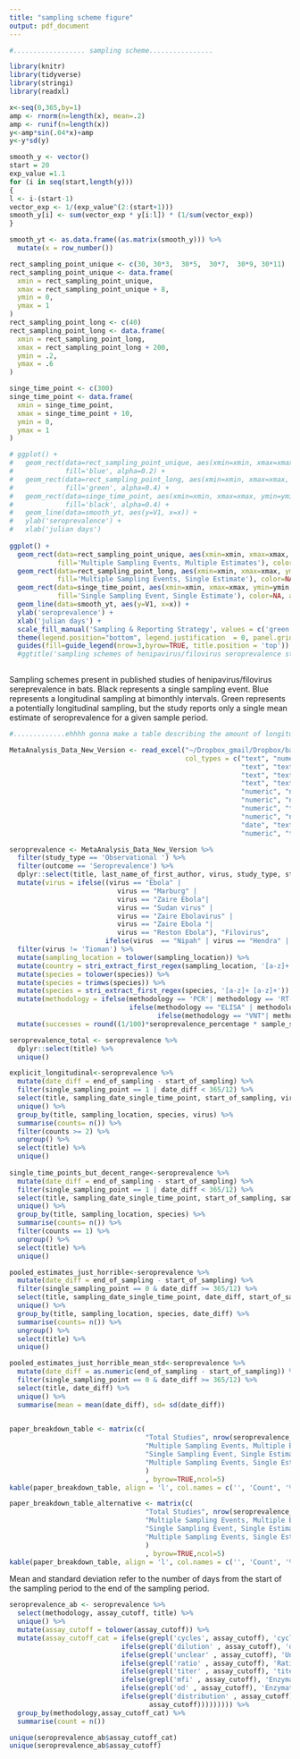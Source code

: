 ```yaml
---
title: "sampling scheme figure"
output: pdf_document
---
```


```r
#.................. sampling scheme................

library(knitr)
library(tidyverse)
library(stringi)
library(readxl)

```


```r

x<-seq(0,365,by=1)
amp <- rnorm(n=length(x), mean=.2)
amp <- runif(n=length(x))
y<-amp*sin(.04*x)+amp
y<-y*sd(y)

smooth_y <- vector()
start = 20
exp_value =1.1
for (i in seq(start,length(y)))
{
l <- i-(start-1)
vector_exp <- 1/(exp_value^(2:(start+1)))
smooth_y[i] <- sum(vector_exp * y[i:l]) * (1/sum(vector_exp))
}

smooth_yt <- as.data.frame((as.matrix(smooth_y))) %>%
  mutate(x = row_number())

rect_sampling_point_unique <- c(30, 30*3,  30*5,  30*7,  30*9, 30*11)
rect_sampling_point_unique <- data.frame(
  xmin = rect_sampling_point_unique,
  xmax = rect_sampling_point_unique + 8,
  ymin = 0,
  ymax = 1
)
rect_sampling_point_long <- c(40)
rect_sampling_point_long <- data.frame(
  xmin = rect_sampling_point_long,
  xmax = rect_sampling_point_long + 200,
  ymin = .2,
  ymax = .6
)

singe_time_point <- c(300)
singe_time_point <- data.frame(
  xmin = singe_time_point,
  xmax = singe_time_point + 10,
  ymin = 0,
  ymax = 1
)

# ggplot() +
#   geom_rect(data=rect_sampling_point_unique, aes(xmin=xmin, xmax=xmax, ymin=ymin, ymax=ymax), 
#             fill='blue', alpha=0.2) +
#   geom_rect(data=rect_sampling_point_long, aes(xmin=xmin, xmax=xmax, ymin=ymin, ymax=ymax, show.legend = TRUE), 
#             fill='green', alpha=0.4) +
#   geom_rect(data=singe_time_point, aes(xmin=xmin, xmax=xmax, ymin=ymin, ymax=ymax), 
#             fill='black', alpha=0.4) +
#   geom_line(data=smooth_yt, aes(y=V1, x=x)) +
#   ylab('seroprevalence') +
#   xlab('julian days') 
  
ggplot() +
  geom_rect(data=rect_sampling_point_unique, aes(xmin=xmin, xmax=xmax, ymin=ymin, ymax=ymax, 
            fill='Multiple Sampling Events, Multiple Estimates'), color=NA, alpha=0.2) +
  geom_rect(data=rect_sampling_point_long, aes(xmin=xmin, xmax=xmax, ymin=ymin, ymax=ymax, 
            fill='Multiple Sampling Events, Single Estimate'), color=NA, alpha=0.4) +
  geom_rect(data=singe_time_point, aes(xmin=xmin, xmax=xmax, ymin=ymin, ymax=ymax, 
            fill='Single Sampling Event, Single Estimate'), color=NA, alpha=0.4) +
  geom_line(data=smooth_yt, aes(y=V1, x=x)) +
  ylab('seroprevalence') +
  xlab('julian days') +
  scale_fill_manual('Sampling & Reporting Strategy', values = c('green', 'blue', 'black'), guide=guide_legend(override.aes = list(alpha = 1))) + 
  theme(legend.position="bottom", legend.justification  = 0, panel.grid.major = element_blank(), panel.grid.minor = element_blank(), panel.background = element_blank(), axis.line = element_line(colour = "black"))+
  guides(fill=guide_legend(nrow=3,byrow=TRUE, title.position = 'top'))
  #ggtitle('sampling schemes of henipavirus/filovirus seroprevalence studies present in published literature') +
  

```
Sampling schemes present in published studies of henipavirus/filovirus sereprevalence in bats. Black represents a single sampling event. Blue represents a longitudinal sampling at bimonthly intervals. Green represents a potentially longitudinal sampling, but the study reports only a single mean estimate of seroprevalence for a given sample period.

\clearpage


```r

#.............ehhhh gonna make a table describing the amount of longitudinal studies.........

MetaAnalysis_Data_New_Version <- read_excel("~/Dropbox_gmail/Dropbox/bat virus meta-analysis/MetaAnalysis Data New Version.xlsx", 
                                            col_types = c("text", "numeric", "text", 
                                                          "text", "text", "text", "text", "text", 
                                                          "text", "text", "text", "text", "text", 
                                                          "text", "text", "text", "text", "numeric", "numeric", 
                                                          "numeric", "numeric", "numeric", 
                                                          "numeric", "numeric", "numeric", 
                                                          "numeric", "text", "numeric", "numeric", 
                                                          "numeric", "numeric", "date", "date", 
                                                          "date", "text", "text", "text", "text", 
                                                          "numeric", "text"))

seroprevalence <- MetaAnalysis_Data_New_Version %>%
  filter(study_type == 'Observational ') %>%
  filter(outcome == 'Seroprevalence') %>%
  dplyr::select(title, last_name_of_first_author, virus, study_type, study_design, methodology, species, sex, age_class, sampling_location, sampling_location_two, sample_size, seroprevalence_percentage, single_sampling_point, sampling_date_single_time_point, start_of_sampling, end_of_sampling, assay_cutoff) %>%
  mutate(virus = ifelse((virus == "Ebola" | 
                           virus == "Marburg" | 
                           virus == "Zaire Ebola"|
                           virus == "Sudan virus" | 
                           virus == "Zaire Ebolavirus" | 
                           virus == "Zaire Ebola "|
                           virus == "Reston Ebola"), "Filovirus", 
                        ifelse(virus  == "Nipah" | virus == "Hendra" | virus  == "Henipavirus", "Henipavirus", virus))) %>%
  filter(virus != 'Tioman') %>%
  mutate(sampling_location = tolower(sampling_location)) %>%
  mutate(country = stri_extract_first_regex(sampling_location, '[a-z]+')) %>%
  mutate(species = tolower(species)) %>%
  mutate(species = trimws(species)) %>%
  mutate(species = stri_extract_first_regex(species, '[a-z]+ [a-z]+')) %>%
  mutate(methodology = ifelse(methodology == 'PCR'| methodology == 'RT-PCR'| methodology == "RT-PCR  (urine)"| methodology == "RT-PCR (Oro-pharangyeal swab)", 'PCR based method', 
                              ifelse(methodology == "ELISA" | methodology == "ELISA + WB" | methodology == "Luminex", 'non nAb based method',
                                     ifelse(methodology == "VNT"| methodology == "SNT"| methodology == "Unclear, Presumably Neutralizing Antibodies", "nAb based method", methodology)))) %>%
  mutate(successes = round((1/100)*seroprevalence_percentage * sample_size,0)) 

seroprevalence_total <- seroprevalence %>%
  dplyr::select(title) %>% 
  unique()

explicit_longitudinal<-seroprevalence %>%
  mutate(date_diff = end_of_sampling - start_of_sampling) %>%
  filter(single_sampling_point == 1 | date_diff < 365/12) %>%
  select(title, sampling_date_single_time_point, start_of_sampling, virus, sampling_location, species) %>%
  unique() %>%
  group_by(title, sampling_location, species, virus) %>%
  summarise(counts= n()) %>%
  filter(counts >= 2) %>%
  ungroup() %>%
  select(title) %>%
  unique()
 
single_time_points_but_decent_range<-seroprevalence %>%
  mutate(date_diff = end_of_sampling - start_of_sampling) %>%
  filter(single_sampling_point == 1 | date_diff < 365/12) %>%
  select(title, sampling_date_single_time_point, start_of_sampling, sampling_location, species) %>%
  unique() %>%
  group_by(title, sampling_location, species) %>%
  summarise(counts= n()) %>%
  filter(counts == 1) %>%
  ungroup() %>%
  select(title) %>%
  unique()

pooled_estimates_just_horrible<-seroprevalence %>%
  mutate(date_diff = end_of_sampling - start_of_sampling) %>%
  filter(single_sampling_point == 0 & date_diff >= 365/12) %>%
  select(title, sampling_date_single_time_point, date_diff, start_of_sampling, sampling_location, species) %>%
  unique() %>%
  group_by(title, sampling_location, species, date_diff) %>%
  summarise(counts= n()) %>%
  ungroup() %>%
  select(title) %>%
  unique()

pooled_estimates_just_horrible_mean_std<-seroprevalence %>%
  mutate(date_diff = as.numeric(end_of_sampling - start_of_sampling)) %>%
  filter(single_sampling_point == 0 & date_diff >= 365/12) %>%
  select(title, date_diff) %>%
  unique() %>%
  summarise(mean = mean(date_diff), sd= sd(date_diff))
  

paper_breakdown_table <- matrix(c(
                                  "Total Studies", nrow(seroprevalence_total), "-", "","",
                                  "Multiple Sampling Events, Multiple Estimates", nrow(explicit_longitudinal), round(nrow(explicit_longitudinal)/nrow(seroprevalence_total),3)*100, "", "",
                                  "Single Sampling Event, Single Estimate", nrow(single_time_points_but_decent_range), round(nrow(single_time_points_but_decent_range)/nrow(seroprevalence_total),3)*100, "", "",
                                  "Multiple Sampling Events, Single Estimate", nrow(pooled_estimates_just_horrible), round(nrow(pooled_estimates_just_horrible)/nrow(seroprevalence_total),3)*100, pooled_estimates_just_horrible_mean_std$mean, round(pooled_estimates_just_horrible_mean_std$sd,1)
                                  )
                                  , byrow=TRUE,ncol=5)
kable(paper_breakdown_table, align = 'l', col.names = c('', 'Count', '%', 'Mean', 'Std. Dev.'))

paper_breakdown_table_alternative <- matrix(c(
                                  "Total Studies", nrow(seroprevalence_total), "-", "","",
                                  "Multiple Sampling Events, Multiple Estimates", nrow(explicit_longitudinal), round(nrow(explicit_longitudinal)/nrow(seroprevalence_total),3)*100, "", "",
                                  "Single Sampling Event, Single Estimate", nrow(single_time_points_but_decent_range), round(nrow(single_time_points_but_decent_range)/nrow(seroprevalence_total),3)*100, "", "",
                                  "Multiple Sampling Events, Single Estimate", nrow(pooled_estimates_just_horrible), round(nrow(pooled_estimates_just_horrible)/nrow(seroprevalence_total),3)*100, pooled_estimates_just_horrible_mean_std$mean, round(pooled_estimates_just_horrible_mean_std$sd,1)
                                  )
                                  , byrow=TRUE,ncol=5)
kable(paper_breakdown_table, align = 'l', col.names = c('', 'Count', '%', 'Mean', 'Std. Dev.'))


```
Mean and standard deviation refer to the number of days from the start of the sampling period to the end of the sampling period. 

```r

seroprevalence_ab <- seroprevalence %>%
  select(methodology, assay_cutoff, title) %>%
  unique() %>%
  mutate(assay_cutoff = tolower(assay_cutoff)) %>%
  mutate(assay_cutoff_cat = ifelse(grepl('cycles', assay_cutoff), 'cycle threshold', 
                            ifelse(grepl('dilution' , assay_cutoff), 'dilution threshold', 
                            ifelse(grepl('unclear' , assay_cutoff), 'Unclear/None Given', 
                            ifelse(grepl('ratio' , assay_cutoff), 'Ratio',
                            ifelse(grepl('titer' , assay_cutoff), 'titer',
                            ifelse(grepl('mfi' , assay_cutoff), 'Enzymatic Cutoff (MFI/OD)',
                            ifelse(grepl('od' , assay_cutoff), 'Enzymatic Cutoff (MFI/OD)',
                            ifelse(grepl('distribution' , assay_cutoff), 'distribution',
                                   assay_cutoff))))))))) %>%
  group_by(methodology,assay_cutoff_cat) %>%
  summarise(count = n())

unique(seroprevalence_ab$assay_cutoff_cat)
unique(seroprevalence_ab$assay_cutoff)

```



